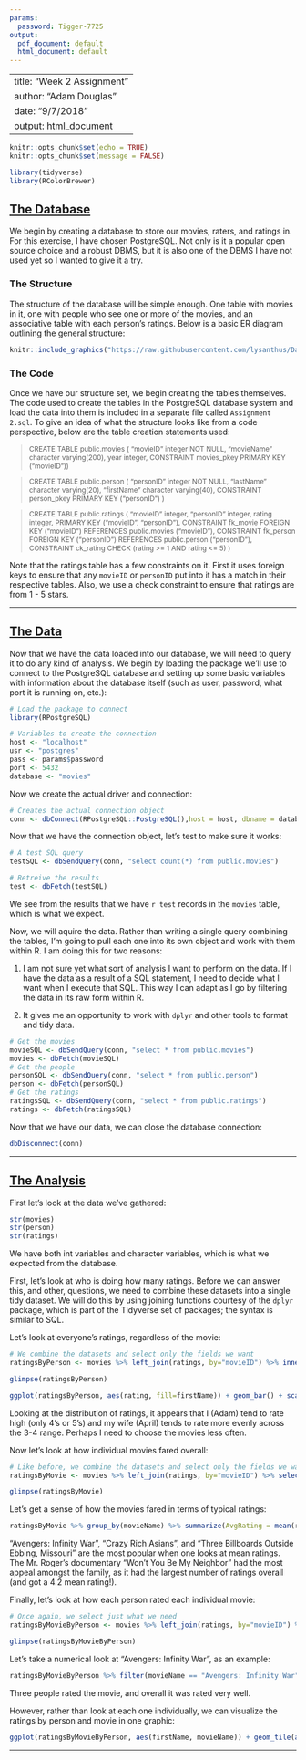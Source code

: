 ```yaml
---
params:
  password: Tigger-7725
output:
  pdf_document: default
  html_document: default
---
```

<style>
blockquote
{
  font-size: 9pt;
}

h2
{
  text-decoration: underline;
}

</style>
---
title: "Week 2 Assignment"
author: "Adam Douglas"
date: "9/7/2018"
output: html_document
---

```r
knitr::opts_chunk$set(echo = TRUE)
knitr::opts_chunk$set(message = FALSE)

library(tidyverse)
library(RColorBrewer)
```

## The Database

We begin by creating a database to store our movies, raters, and ratings in. For this exercise, I have chosen PostgreSQL. Not only is it a popular open source choice and a robust DBMS, but it is also one of the DBMS I have not used yet so I wanted to give it a try.

### The Structure

The structure of the database will be simple enough. One table with movies in it, one with people who see one or more of the movies, and an associative table with each person's ratings. Below is a basic ER diagram outlining the general structure:

```r
knitr::include_graphics("https://raw.githubusercontent.com/lysanthus/Data607/master/Week 2/db.png")
```

### The Code

Once we have our structure set, we begin creating the tables themselves. The code used to create the tables in the PostgreSQL database system and load the data into them is included in a separate file called `Assignment 2.sql`. To give an idea of what the structure looks like from a code perspective, below are the table creation statements used:

>CREATE TABLE public.movies
(
    "movieID" integer NOT NULL,
    "movieName" character varying(200), 
    year integer, 
    CONSTRAINT movies_pkey PRIMARY KEY ("movieID"))

>CREATE TABLE public.person
(
    "personID" integer NOT NULL,
    "lastName" character varying(20),
    "firstName" character varying(40),
    CONSTRAINT person_pkey PRIMARY KEY ("personID")
)

>CREATE TABLE public.ratings
(
    "movieID" integer,
    "personID" integer,
    rating integer,
    PRIMARY KEY ("movieID", "personID"),
    CONSTRAINT fk_movie FOREIGN KEY ("movieID")
        REFERENCES public.movies ("movieID"),
    CONSTRAINT fk_person FOREIGN KEY ("personID")
        REFERENCES public.person ("personID"),
    CONSTRAINT ck_rating CHECK (rating >= 1 AND rating <= 5)
)

Note that the ratings table has a few constraints on it. First it uses foreign keys to ensure that any `movieID` or `personID` put into it has a match in their respective tables. Also, we use a check constraint to ensure that ratings are from 1 - 5 stars.

***

## The Data
Now that we have the data loaded into our database, we will need to query it to do any kind of analysis. We begin by loading the package we'll use to connect to the PostgreSQL database and setting up some basic variables with information about the database itself (such as user, password, what port it is running on, etc.):

```r
# Load the package to connect
library(RPostgreSQL)

# Variables to create the connection
host <- "localhost"
usr <- "postgres"
pass <- params$password
port <- 5432
database <- "movies"
```

Now we create the actual driver and connection:

```r
# Creates the actual connection object
conn <- dbConnect(RPostgreSQL::PostgreSQL(),host = host, dbname = database, user = usr, password = pass)
```

Now that we have the connection object, let's test to make sure it works:

```r
# A test SQL query
testSQL <- dbSendQuery(conn, "select count(*) from public.movies")

# Retreive the results
test <- dbFetch(testSQL)
```

We see from the results that we have `r test` records in the `movies` table, which is what we expect.

Now, we will aquire the data. Rather than writing a single query combining the tables, I'm going to pull each one into its own object and work with them within R. I am doing this for two reasons:

1. I am not sure yet what sort of analysis I want to perform on the data. If I have the data as a result of a SQL statement, I need to decide what I want when I execute that SQL. This way I can adapt as I go by filtering the data in its raw form within R.

2. It gives me an opportunity to work with `dplyr` and other tools to format and tidy data.

```r
# Get the movies
movieSQL <- dbSendQuery(conn, "select * from public.movies")
movies <- dbFetch(movieSQL)
# Get the people
personSQL <- dbSendQuery(conn, "select * from public.person")
person <- dbFetch(personSQL)
# Get the ratings
ratingsSQL <- dbSendQuery(conn, "select * from public.ratings")
ratings <- dbFetch(ratingsSQL)
```

Now that we have our data, we can close the database connection:

```r
dbDisconnect(conn)
```

***

## The Analysis

First let's look at the data we've gathered:

```r
str(movies)
str(person)
str(ratings)
```

We have both int variables and character variables, which is what we expected from the database.

First, let's look at who is doing how many ratings. Before we can answer this, and other, questions, we need to combine these datasets into a single tidy dataset. We will do this by using joining functions courtesy of the `dplyr` package, which is part of the Tidyverse set of packages; the syntax is similar to SQL.

Let's look at everyone's ratings, regardless of the movie:

```r
# We combine the datasets and select only the fields we want
ratingsByPerson <- movies %>% left_join(ratings, by="movieID") %>% inner_join(person, by="personID") %>% select(firstName, rating)

glimpse(ratingsByPerson)
```

```r
ggplot(ratingsByPerson, aes(rating, fill=firstName)) + geom_bar() + scale_y_continuous(breaks=seq(0,10,2)) + labs(title="Ratings by Person", x="Rating", y="Count", fill="Person")
```

Looking at the distribution of ratings, it appears that I (Adam) tend to rate high (only 4's or 5's) and my wife (April) tends to rate more evenly across the 3-4 range. Perhaps I need to choose the movies less often.

Now let's look at how individual movies fared overall:

```r
# Like before, we combine the datasets and select only the fields we want
ratingsByMovie <- movies %>% left_join(ratings, by="movieID") %>% select(movieName, rating)

glimpse(ratingsByMovie)
```

Let's get a sense of how the movies fared in terms of typical ratings:

```r
ratingsByMovie %>% group_by(movieName) %>% summarize(AvgRating = mean(rating), NumRatings = n()) %>% arrange(desc(AvgRating),movieName)
```

"Avengers: Infinity War", "Crazy Rich Asians", and "Three Billboards Outside Ebbing, Missouri" are the most popular when one looks at mean ratings. The Mr. Roger's documentary "Won't You Be My Neighbor" had the most appeal amongst the family, as it had the largest number of ratings overall (and got a 4.2 mean rating!).

Finally, let's look at how each person rated each individual movie:

```r
# Once again, we select just what we need
ratingsByMovieByPerson <- movies %>% left_join(ratings, by="movieID") %>% inner_join(person, by="personID") %>% select(movieName, firstName, rating)

glimpse(ratingsByMovieByPerson)
```

Let's take a numerical look at "Avengers: Infinity War", as an example:

```r
ratingsByMovieByPerson %>% filter(movieName == "Avengers: Infinity War")
```
Three people rated the movie, and overall it was rated very well.

However, rather than look at each one individually, we can visualize the ratings by person and movie in one graphic:

```r
ggplot(ratingsByMovieByPerson, aes(firstName, movieName)) + geom_tile(aes(fill=as.factor(rating))) + scale_fill_brewer(name="Rating",palette="RdYlGn") + geom_text(aes(label=rating)) + guides(fill=FALSE) + labs(title="Movie Ratings by Person", x="", y="")
```

***
